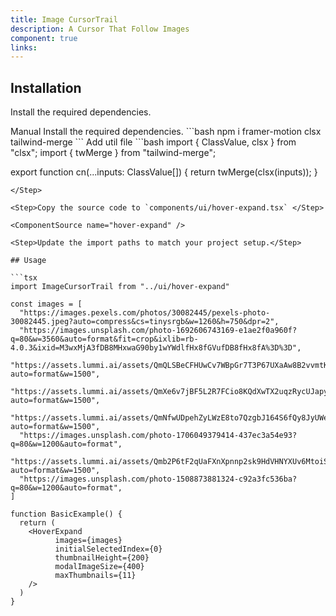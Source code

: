 ```yaml
---
title: Image CursorTrail
description: A Cursor That Follow Images
component: true
links:
---
```


<ComponentPreview
  name="hover-expand-demo"
  className="[&_.preview>[data-orientation=vertical]]:sm:max-w-[70%]"
  description="All variations"
/>

## Installation

Install the required dependencies.

<Tabs defaultValue="manual">

<TabsList>
  <TabsTrigger value="manual">Manual</TabsTrigger>
</TabsList>

<TabsContent value="manual">

<Steps>

<Step>
Install the required dependencies.
```bash
  npm i framer-motion clsx tailwind-merge
```
</Step>
<Step>
Add util file
```bash
import { ClassValue, clsx } from "clsx";
import { twMerge } from "tailwind-merge";
 
export function cn(...inputs: ClassValue[]) {
  return twMerge(clsx(inputs));
}
```
</Step>

<Step>Copy the source code to `components/ui/hover-expand.tsx` </Step>

<ComponentSource name="hover-expand" />

<Step>Update the import paths to match your project setup.</Step>

## Usage

```tsx
import ImageCursorTrail from "../ui/hover-expand"

```
```tsx
const images = [
  "https://images.pexels.com/photos/30082445/pexels-photo-30082445.jpeg?auto=compress&cs=tinysrgb&w=1260&h=750&dpr=2",
  "https://images.unsplash.com/photo-1692606743169-e1ae2f0a960f?q=80&w=3560&auto=format&fit=crop&ixlib=rb-4.0.3&ixid=M3wxMjA3fDB8MHxwaG90by1wYWdlfHx8fGVufDB8fHx8fA%3D%3D",
  "https://assets.lummi.ai/assets/QmQLSBeCFHUwCv7WBpGr7T3P67UXaAw8B2vvmtKimyinrL?auto=format&w=1500",
  "https://assets.lummi.ai/assets/QmXe6v7jBF5L2R7FCio8KQdXwTX2uqzRycUJapyjoXaTqd?auto=format&w=1500",
  "https://assets.lummi.ai/assets/QmNfwUDpehZyLWzE8to7QzgbJ164S6fQy8JyUWemHtmShj?auto=format&w=1500",
  "https://images.unsplash.com/photo-1706049379414-437ec3a54e93?q=80&w=1200&auto=format",
  "https://assets.lummi.ai/assets/Qmb2P6tF2qUaFXnXpnnp2sk9HdVHNYXUv6MtoiSq7jjVhQ?auto=format&w=1500",
  "https://images.unsplash.com/photo-1508873881324-c92a3fc536ba?q=80&w=1200&auto=format",
]

```

```tsx
function BasicExample() {
  return (
    <HoverExpand
          images={images}
          initialSelectedIndex={0}
          thumbnailHeight={200}
          modalImageSize={400}
          maxThumbnails={11}
    />
  )
}
```

</Steps>

</TabsContent>

</Tabs>
